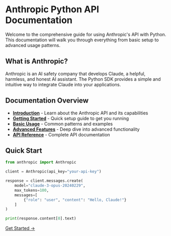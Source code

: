 # Anthropic Python API Documentation

Welcome to the comprehensive guide for using Anthropic's API with Python. This documentation will walk you through everything from basic setup to advanced usage patterns.

## What is Anthropic?

Anthropic is an AI safety company that develops Claude, a helpful, harmless, and honest AI assistant. The Python SDK provides a simple and intuitive way to integrate Claude into your applications.

## Documentation Overview

- **[Introduction](/docs/introduction)** - Learn about the Anthropic API and its capabilities
- **[Getting Started](/docs/getting-started)** - Quick setup guide to get you running
- **[Basic Usage](/docs/basic-usage)** - Common patterns and examples
- **[Advanced Features](/docs/advanced-features)** - Deep dive into advanced functionality
- **[API Reference](/docs/api-reference)** - Complete API documentation

## Quick Start

```python
from anthropic import Anthropic

client = Anthropic(api_key="your-api-key")

response = client.messages.create(
    model="claude-3-opus-20240229",
    max_tokens=100,
    messages=[
        {"role": "user", "content": "Hello, Claude!"}
    ]
)

print(response.content[0].text)
```

[Get Started →](/docs/getting-started)